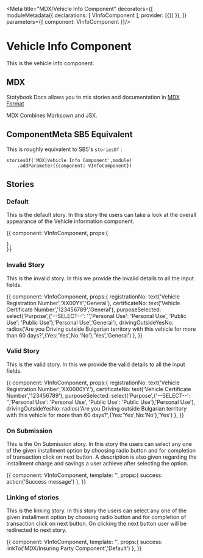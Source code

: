 
<Meta title="MDX/Vehicle Info Component" decorators={[
    moduleMetadata({
        declarations: [
            VInfoComponent
        ],
        provider: [{}]
    }),
]} parameters={{
    component: VInfoComponent
}}/>

# Vehicle Info Component 

This is the vehicle info component.

## MDX

Stotybook Docs allows you to mix stories and documentation in 
[MDX Format](https://mdxjs.com/)

MDX Combines Marksown and JSX.

## ComponentMeta SB5 Equivalent

This is roughly equivalent to SB5's `storiesOf` :

```
storiesOf('MDX|Vehicle Info Component',module)
    .addParameter({component: VInfoComponent})

```

## Stories

### Default

This is the default story. In this story the users can take a look at the overall
appearance of the Vehicle information component.

<Preview>
  <Story name="Default">{{
    component: VInfoComponent,
    props:{
      
    },
    }}    
  </Story>
</Preview>

### Invalid Story
This is the invalid story. In this we provide the invalid details to all 
the input fields.

<Preview>
  <Story name="Invalid Credentials">{{
    component: VInfoComponent,
    props:{
      registrationNo: text('Vehicle Registration Number','XX00YY','General'),
      certificateNo: text('Vehicle Certificate Number','123456789','General'),
      purposeSelected: select('Purpose',{'--SELECT--': '','Personal Use': 'Personal Use', 'Public Use': 'Public Use'},'Personal Use','General'),
      drivingOutsideYesNo: radios('Are you Driving outside Bulgarian territory with this vehicle for more than 60 days?',{Yes:'Yes',No:'No'},'Yes','General')
    },
    }}    
  </Story>
</Preview>

### Valid Story
This is the valid story. In this we provide the valid details to all 
the input fields.

<Preview>
  <Story name="Valid Credentials">{{
    component: VInfoComponent,
    props:{
      registrationNo: text('Vehicle Registration Number','XX0000YY'),
      certificateNo: text('Vehicle Certificate Number','123456789'),
      purposeSelected: select('Purpose',{'--SELECT--': '','Personal Use': 'Personal Use', 'Public Use': 'Public Use'},'Personal Use'),
      drivingOutsideYesNo: radios('Are you Driving outside Bulgarian territory with this vehicle for more than 60 days?',{Yes:'Yes',No:'No'},'Yes')
    },
    }}    
  </Story>
</Preview>

### On Submission

This is the On Submission story. In this story the users can select any one of the given installment option by choosing radio button 
and for completion of transaction click on next button. A description is also given regarding the installment charge and savings a
user achieve after selecting the option.

<Preview>
  <Story name="On Submission">{{
    component: VInfoComponent,
    template: '<app-v-info (OnSubmission)="success($event)"></app-v-info>',
    props:{
        success: action('Success message')
    },
    }}    
  </Story>
</Preview>

### Linking of stories

This is the linking story. In this story the users can select any one of the given installment option by choosing radio button 
and for completion of transaction click on next button. On clicking the next button user will be redirected to next story.

<Preview>
  <Story name="Link to next story">{{
    component: VInfoComponent,
    template: '<app-v-info (OnSubmission)="success($event)"></app-v-info>',
    props:{
        success: linkTo('MDX/Insuring Party Component','Default')
    },
    }}    
  </Story>
</Preview>